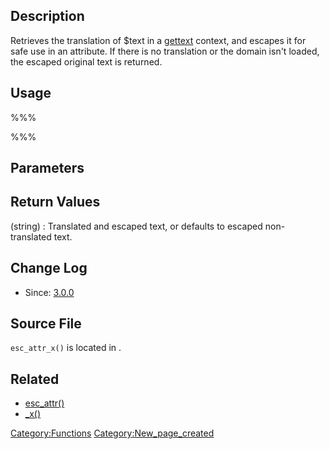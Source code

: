 == Description ==

Retrieves the translation of $text in a [[Glossary#gettext|gettext]] context, and escapes it for safe use in an attribute. If there is no translation or the domain isn't loaded, the escaped original text is returned.

== Usage ==

%%%<?php $translated_text = esc_attr_x( $text, $context, $domain ) ?>%%%

== Parameters ==

{{Parameter|$text|string|Text to translate.}}
{{Parameter|$context|string|Context information for the translators.}}
{{Parameter|$domain|string|Domain to retrieve the translated text.|optional|'default'}}

== Return Values ==

; (string) : Translated and escaped text, or defaults to escaped non-translated text.

== Change Log ==

* Since: [[Version 3.0|3.0.0]]

== Source File ==

<tt>esc_attr_x()</tt> is located in {{Trac|wp-includes/l10n.php}}.

== Related ==

* [[Function Reference/esc_attr|esc_attr()]]
* [[Function Reference/_x|_x()]]

{{L10n}}

{{Tag Footer}}

[[Category:Functions]]
[[Category:New_page_created]]